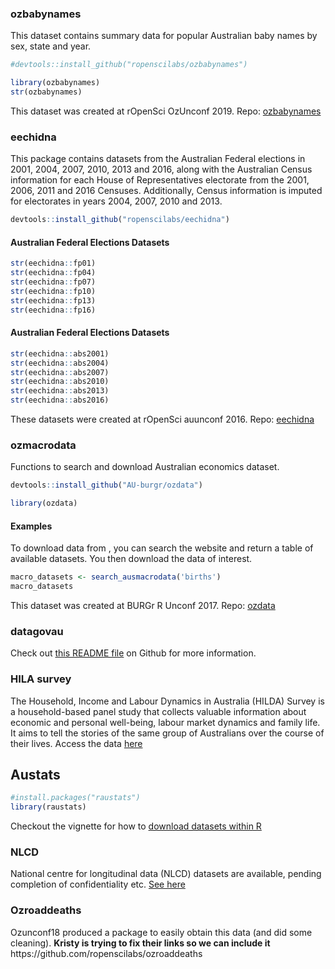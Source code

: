 
### ozbabynames 

This dataset contains summary data for popular Australian baby names by sex, state and year. 

```r
#devtools::install_github("ropenscilabs/ozbabynames")
```

```r
library(ozbabynames)
str(ozbabynames)
```

This dataset was created at rOpenSci OzUnconf 2019. Repo: [ozbabynames](https://github.com/ropenscilabs/ozbabynames)


### eechidna

This package contains datasets from the Australian Federal elections in 2001, 2004, 2007, 2010, 2013 and 2016, along with the Australian Census information for each House of Representatives electorate from the 2001, 2006, 2011 and 2016 Censuses. Additionally, Census information is imputed for electorates in years 2004, 2007, 2010 and 2013.

```r
devtools::install_github("ropenscilabs/eechidna")
```

#### Australian Federal Elections Datasets

```r
str(eechidna::fp01)
str(eechidna::fp04)
str(eechidna::fp07)
str(eechidna::fp10)
str(eechidna::fp13)
str(eechidna::fp16)

```

#### Australian Federal Elections Datasets

```r
str(eechidna::abs2001)
str(eechidna::abs2004)
str(eechidna::abs2007)
str(eechidna::abs2010)
str(eechidna::abs2013)
str(eechidna::abs2016)

```


These datasets were created at rOpenSci auunconf 2016. Repo: [eechidna](https://github.com/ropenscilabs/eechidna)


### ozmacrodata

Functions to search and download Australian economics dataset. 

```r
devtools::install_github("AU-burgr/ozdata")
```

```r
library(ozdata)
```

#### Examples 

To download data from [](http://ausmacrodata.org), you can search the website and return a table of available datasets. You then download the data of interest. 

```r
macro_datasets <- search_ausmacrodata('births')
macro_datasets
```


This dataset was created at BURGr R Unconf 2017. Repo: [ozdata](https://github.com/AU-BURGr/ozdata)


### datagovau

Check out [this README file](https://github.com/ropenscilabs/datagovau) on Github for more information. 

###  HILA survey

The Household, Income and Labour Dynamics in Australia (HILDA) Survey is a household-based panel study that collects valuable information about economic and personal well-being, labour market dynamics and family life. It aims to tell the stories of the same group of Australians over the course of their lives.
Access the data [here](https://melbourneinstitute.unimelb.edu.au/hilda/for-data-users)

## Austats

```r
#install.packages("raustats")
library(raustats)
```

Checkout the vignette for how to [download datasets within R](https://cran.r-project.org/web/packages/raustats/vignettes/raustats_introduction.html)

### NLCD

National centre for longitudinal data (NLCD) datasets are available, pending completion of confidentiality etc. 
[See here](https://dataverse.ada.edu.au/dataverse/ncld)

### Ozroaddeaths

Ozunconf18 produced a package to easily obtain this data (and did some cleaning). 
**Kristy is trying to fix their links so we can include it**
https://github.com/ropenscilabs/ozroaddeaths

